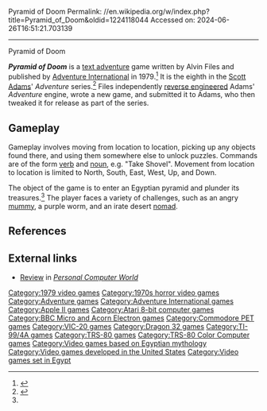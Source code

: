 Pyramid of Doom
Permalink: //en.wikipedia.org/w/index.php?title=Pyramid_of_Doom&oldid=1224118044
Accessed on: 2024-06-26T16:51:21.703139



------
Pyramid of Doom
{{About|the game|the coding problem|Pyramid of doom (programming)}}
{{Short description|1979 video game}}
{{Infobox video game
|title=
|image= Pyramid of Doom.jpg
|caption= 
|developer= [[Adventure International]] 
|publisher= Adventure International
|designer= [[Scott Adams (game designer)|Scott Adams]]<br>Alvin Files
|series= ''[[List of Scott Adams Adventure video games|Adventure]]''
|engine= 
|released= 1979
|genre= [[Interactive fiction]]
|modes= 
|platforms= [[Acorn Electron]], [[Apple II]], [[Atari 8-bit]], [[BBC Micro]], [[Dragon 32/64]], [[Commodore PET|PET]], [[TI-99/4A]], [[TRS-80]], [[TRS-80 Color Computer]], [[VIC-20]]
}}

'''''Pyramid of Doom''''' is a [[text adventure]] game written by Alvin Files and published by [[Adventure International]] in 1979.<ref>{{cite web|url=http://www.trs-80.com/wordpress/emulation-scott-adams/software-adventures-08/|website=trs-80.com|title=TRS-80 Software: Scott Adams Adventure 08 – "Pyramid of Doom"}}</ref> It is the eighth in the [[Scott Adams (game designer)|Scott Adams]]' ''Adventure'' series.<ref name=package>{{cite web |url=https://archive.org/details/PyramidOfDoom/page/n1 |title=Pyramid of Doom packaging |website=archive.org|year=1981 }}</ref> Files independently [[reverse engineering|reverse engineered]] Adams' ''Adventure'' engine, wrote a new game, and submitted it to Adams, who then tweaked it for release as part of the series.

== Gameplay ==
Gameplay involves moving from location to location, picking up any objects found there, and using them somewhere else to unlock puzzles. Commands are of the form [[verb]] and [[noun]], e.g. "Take Shovel". Movement from location to location is limited to North, South, East, West, Up, and Down.

The object of the game is to enter an Egyptian pyramid and plunder its treasures.<ref name=package/> The player faces a variety of challenges, such as an angry [[mummy]], a purple worm, and an irate desert [[nomad]].

==References==
{{reflist}}

==External links==
*[https://archive.org/details/PersonalComputerWorld1982-05/page/82/mode/2up Review] in ''[[Personal Computer World]]''

{{Adventure International}}

[[Category:1979 video games]]
[[Category:1970s horror video games]]
[[Category:Adventure games]]
[[Category:Adventure International games]]
[[Category:Apple II games]]
[[Category:Atari 8-bit computer games]]
[[Category:BBC Micro and Acorn Electron games]]
[[Category:Commodore PET games]]
[[Category:VIC-20 games]]
[[Category:Dragon 32 games]]
[[Category:TI-99/4A games]]
[[Category:TRS-80 games]]
[[Category:TRS-80 Color Computer games]]
[[Category:Video games based on Egyptian mythology]]
[[Category:Video games developed in the United States]]
[[Category:Video games set in Egypt]]